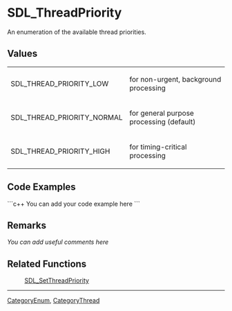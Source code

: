 
= SDL_ThreadPriority =
An enumeration of the available thread priorities.


== Values ==
<!-- #The following content is included on <code>SDL_SetThreadPriority</code>.  Any changes between these comments will be reflected there as well.  Please use caution when editing.  Start Include here. -->
{|
|SDL_THREAD_PRIORITY_LOW
|for non-urgent, background processing
|-
|SDL_THREAD_PRIORITY_NORMAL
|for general purpose processing (default)
|-
|SDL_THREAD_PRIORITY_HIGH
|for timing-critical processing
|}
<!-- #End Include here. -->

== Code Examples ==
```c++
You can add your code example here
```

== Remarks ==
''You can add useful comments here''

== Related Functions ==
:[[SDL_SetThreadPriority]]

----
[[CategoryEnum]], [[CategoryThread]]

